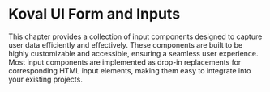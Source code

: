 
<Meta title="Inputs/Intro" />

# Koval UI Form and Inputs

This chapter provides a collection of input components designed to capture user data efficiently and effectively. These components are built to be highly customizable and accessible, ensuring a seamless user experience. Most input components are implemented as drop-in replacements for corresponding HTML input elements, making them easy to integrate into your existing projects.
